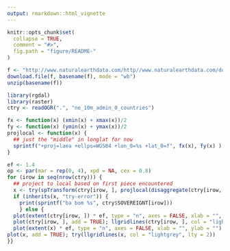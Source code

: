 ```yaml
---
output: rmarkdown::html_vignette
---
```


<!-- README.md is generated from README.Rmd. Please edit that file -->

```r
knitr::opts_chunk$set(
  collapse = TRUE,
  comment = "#>",
  fig.path = "figure/README-"
)
```

```r
f <- "http://www.naturalearthdata.com/http//www.naturalearthdata.com/download/10m/cultural/ne_10m_admin_0_countries.zip"
download.file(f, basename(f), mode = "wb")
unzip(basename(f))
```

```r
library(rgdal)
library(raster)
ctry <- readOGR(".", "ne_10m_admin_0_countries")

fx <- function(x) (xmin(x) + xmax(x))/2
fy <- function(x) (ymin(x) + ymax(x))/2
projlocal <- function(x) {
  ## just the "middle" in longlat for now
  sprintf("+proj=laea +ellps=WGS84 +lon_0=%s +lat_0=f", fx(x), fy(x) )
}
```

```r
ef <- 1.4
op <- par(mar = rep(0, 4), xpd = NA, cex = 0.8)
for (irow in seq(nrow(ctry))) {
  ## project to local based on first piece encountered
  x <- try(spTransform(ctry[irow, ], projlocal(disaggregate(ctry[irow, ])[1L, ])))
  if (inherits(x, "try-error")) {
    print(sprintf("ba bom %s", ctry$SOVEREIGNT[irow]))
    } else {
  plot(extent(ctry[irow, ]) * ef, type = "n", axes = FALSE, xlab = "", ylab = "", main = x$SOVEREIGNT[irow])
  plot(ctry[irow, ], add = TRUE); llgridlines(ctry[irow, ], col = "lightgrey", lty = 2)
  plot(extent(x) * ef, type = "n", axes = FALSE, xlab = "", ylab = "")
plot(x, add = TRUE); try(llgridlines(x, col = "lightgrey", lty = 2))
}}


```
